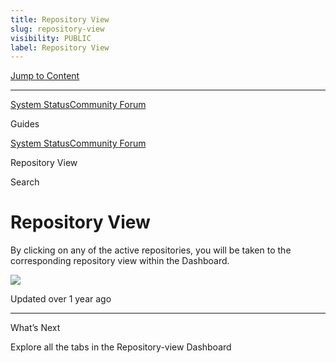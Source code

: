 ```yaml
---
title: Repository View
slug: repository-view
visibility: PUBLIC
label: Repository View
---
```


[Jump to Content](#content)

---

[System Status](https://deepsourcestatus.com/)[Community Forum](https://discuss.deepsource.com/)

Guides

[System Status](https://deepsourcestatus.com/)[Community Forum](https://discuss.deepsource.com/)

Repository View

Search

# Repository View

By clicking on any of the active repositories, you will be taken to the corresponding repository view within the Dashboard.

![](https://files.readme.io/b5c5855-Repo-view.png)

Updated over 1 year ago

---

What’s Next

Explore all the tabs in the Repository-view Dashboard
